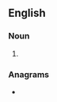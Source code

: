 ==English==

===Noun===
{{head|en|noun plural form}}

# {{plural of|Armalite|lang=en}}

===Anagrams===
* {{anagrams|en|a=aaeilmrst|mare's tail|mare's-tail|materials}}